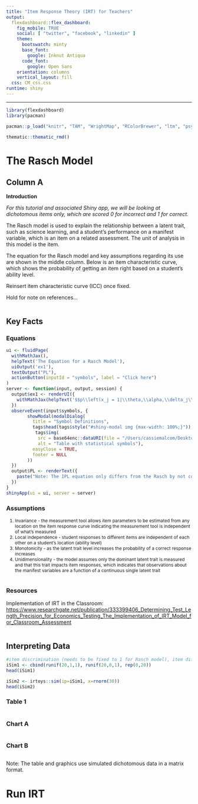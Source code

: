 ```yaml
---
title: "Item Response Theory (IRT) for Teachers"
output: 
  flexdashboard::flex_dashboard:
    fig_mobile: TRUE
    social: [ "twitter", "facebook", "linkedin" ]
    theme:
      bootswatch: minty
      base_font:
        google: Inknut Antiqua
      code_font:
        google: Open Sans
    orientation: columns
    vertical_layout: fill
  css: CM_css.css
runtime: shiny
---
```

<style type="text/css">
  li {font-size: 12px;}
</style>
---

```r
library(flexdashboard)
library(pacman)

pacman::p_load("knitr", "TAM", "WrightMap", "RColorBrewer", "ltm", "psych", "flexdashboard", "leaflet", thematic, shiny, shinyalert, irtoys, xtable, tinytex)

thematic::thematic_rmd()
```

# The Rasch Model

## **Column A** {style="black"}

**Introduction**

*For this tutorial and associated Shiny app, we will be looking at dichotomous items only, which are scored 0 for incorrect and 1 for correct.*

The Rasch model is used to explain the relationship between a latent trait, such as science learning, and a student's performance on a manifest variable, which is an item on a related assessment. The unit of analysis in this model is the item.

The equation for the Rasch model and key assumptions regarding its use are shown in the middle column. Below is an item characteristic curve, which shows the probability of getting an item right based on a student's ability level.

Reinsert item characteristic curve (ICC) once fixed.

Hold for note on references...

```r

```

## Key Facts

### Equations  {style="blue"}

```r
ui <- fluidPage(
  withMathJax(),
  helpText('The Equation for a Rasch Model'),
  uiOutput('ex1'),
  textOutput("PL"),
  actionButton(inputId = "symbols", label = "Click here")
)
server <- function(input, output, session) {
  output$ex1 <- renderUI({
    withMathJax(helpText('$$p\\left(x_j = 1|\\theta,\\alpha,\\delta_j\\right) = \\frac{e^{(\\theta-\\delta_j)}}{1 + e^{(\\theta-\\delta_j)}}$$'))
  })
  observeEvent(input$symbols, {
        showModal(modalDialog(
          title = "Symbol Definitions",
          tags$head(tags$style("#shiny-modal img {max-width: 100%;}")),
           tags$img(
            src = base64enc::dataURI(file = "/Users/cassiemalcom/Desktop/CM2020/23_Winter Term Classes/EDLD 640 DS Cap/MalcomIRTshiny/Images/2023-02-28_14-10-27.jpg", mime = "image/jpeg"),
            alt = "Table with statistical symbols"),
          easyClose = TRUE,
          footer = NULL
        ))
  })
  output$PL <- renderText({
    paste("Note: The IPL equation only differs from the Rasch by not constraining item discrimination (α) to 1.")
  })
}
shinyApp(ui = ui, server = server)

```

### Assumptions

1.  Invariance - the measurement tool allows item parameters to be estimated from any location on the item response curve indicating the measurement tool is independent of what's measured
2.  Local independence - student responses to different items are independent of each other on a student's location (ability level)
3.  Monotonicity - as the latent trait level increases the probability of a correct response increases
4.  Unidimensionality - the model assumes only the dominant latent trait is measured and that this trait impacts item responses, which indicates that observations about the manifest variables are a function of a continuous single latent trait

```r

```

### Resources

Implementation of IRT in the Classroom: <https://www.researchgate.net/publication/333399406_Determining_Test_Length_Precision_for_Economics_Testing_The_Implementation_of_IRT_Model_for_Classroom_Assessment>

```r

```

## Interpreting Data  {.tabset data-width="650"}

```r
#item discrimination (needs to be fixed to 1 for Rasch model), item difficulty, and number of items
iSim1 <- cbind(runif(20,1,1), runif(20,0,1), rep(0,20))
head(iSim1)
```

```r
iSim2 <- irtoys::sim(ip=iSim1, x=rnorm(30))
head(iSim2)
```

### Table 1

```r

```

### Chart A

```r

```

### Chart B

```r

```

Note: The table and graphics use simulated dichotomous data in a matrix format.

# Run IRT
